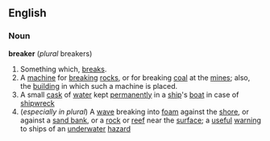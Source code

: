 ==English==

===Noun===
'''breaker'''  (''plural'' breakers)

#Something which, [[break]]s.
#A [[machine]] for [[breaking]] [[rock]]s, or for breaking [[coal]] at the [[mine]]s; also, the [[building]] in which such a machine is placed.
#A small [[cask]] of [[water]] kept [[permanently]] in a [[ship]]'s [[boat]] in case of [[shipwreck]]
#(''especially in plural'') A [[wave]] breaking into [[foam]] against the [[shore]], or against a [[sand bank]], or a [[rock]] or [[reef]] near the [[surface]]; a [[useful]] [[warning]] to ships of an [[underwater]] [[hazard]]